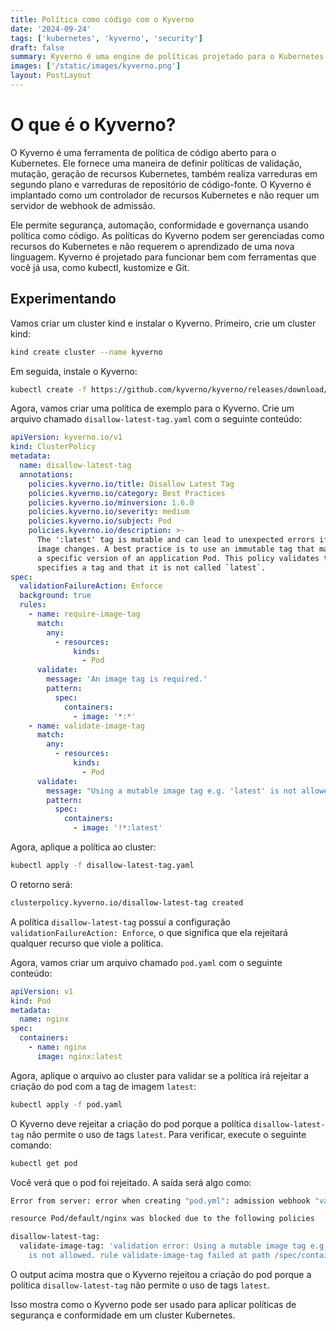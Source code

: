 ```yaml
---
title: Política como código com o Kyverno
date: '2024-09-24'
tags: ['kubernetes', 'kyverno', 'security']
draft: false
summary: Kyverno é uma engine de políticas projetado para o Kubernetes.
images: ['/static/images/kyverno.png']
layout: PostLayout
---
```


# O que é o Kyverno?

O Kyverno é uma ferramenta de política de código aberto para o Kubernetes. Ele fornece uma maneira de definir políticas de validação, mutação, geração de recursos Kubernetes, também realiza varreduras em segundo plano e varreduras de repositório de código-fonte. O Kyverno é implantado como um controlador de recursos Kubernetes e não requer um servidor de webhook de admissão.

Ele permite segurança, automação, conformidade e governança usando política como código. As políticas do Kyverno podem ser gerenciadas como recursos do Kubernetes e não requerem o aprendizado de uma nova linguagem. Kyverno é projetado para funcionar bem com ferramentas que você já usa, como kubectl, kustomize e Git.

## Experimentando

Vamos criar um cluster kind e instalar o Kyverno. Primeiro, crie um cluster kind:

```bash
kind create cluster --name kyverno
```

Em seguida, instale o Kyverno:

```bash
kubectl create -f https://github.com/kyverno/kyverno/releases/download/v1.11.1/install.yaml
```

Agora, vamos criar uma política de exemplo para o Kyverno. Crie um arquivo chamado `disallow-latest-tag.yaml` com o seguinte conteúdo:

```yaml
apiVersion: kyverno.io/v1
kind: ClusterPolicy
metadata:
  name: disallow-latest-tag
  annotations:
    policies.kyverno.io/title: Disallow Latest Tag
    policies.kyverno.io/category: Best Practices
    policies.kyverno.io/minversion: 1.6.0
    policies.kyverno.io/severity: medium
    policies.kyverno.io/subject: Pod
    policies.kyverno.io/description: >-
      The ':latest' tag is mutable and can lead to unexpected errors if the
      image changes. A best practice is to use an immutable tag that maps to
      a specific version of an application Pod. This policy validates that the image
      specifies a tag and that it is not called `latest`.
spec:
  validationFailureAction: Enforce
  background: true
  rules:
    - name: require-image-tag
      match:
        any:
          - resources:
              kinds:
                - Pod
      validate:
        message: 'An image tag is required.'
        pattern:
          spec:
            containers:
              - image: '*:*'
    - name: validate-image-tag
      match:
        any:
          - resources:
              kinds:
                - Pod
      validate:
        message: "Using a mutable image tag e.g. 'latest' is not allowed."
        pattern:
          spec:
            containers:
              - image: '!*:latest'
```

Agora, aplique a política ao cluster:

```bash
kubectl apply -f disallow-latest-tag.yaml
```

O retorno será:

```bash
clusterpolicy.kyverno.io/disallow-latest-tag created
```

A política `disallow-latest-tag` possui a configuração `validationFailureAction: Enforce`, o que significa que ela rejeitará qualquer recurso que viole a política.

Agora, vamos criar um arquivo chamado `pod.yaml` com o seguinte conteúdo:

```yaml
apiVersion: v1
kind: Pod
metadata:
  name: nginx
spec:
  containers:
    - name: nginx
      image: nginx:latest
```

Agora, aplique o arquivo ao cluster para validar se a política irá rejeitar a criação do pod com a tag de imagem `latest`:

```bash
kubectl apply -f pod.yaml
```

O Kyverno deve rejeitar a criação do pod porque a política `disallow-latest-tag` não permite o uso de tags `latest`. Para verificar, execute o seguinte comando:

```bash
kubectl get pod
```

Você verá que o pod foi rejeitado. A saída será algo como:

```bash
Error from server: error when creating "pod.yml": admission webhook "validate.kyverno.svc-fail" denied the request:

resource Pod/default/nginx was blocked due to the following policies

disallow-latest-tag:
  validate-image-tag: 'validation error: Using a mutable image tag e.g. ''latest''
    is not allowed. rule validate-image-tag failed at path /spec/containers/0/image/'
```

O output acima mostra que o Kyverno rejeitou a criação do pod porque a política `disallow-latest-tag` não permite o uso de tags `latest`.

Isso mostra como o Kyverno pode ser usado para aplicar políticas de segurança e conformidade em um cluster Kubernetes.
